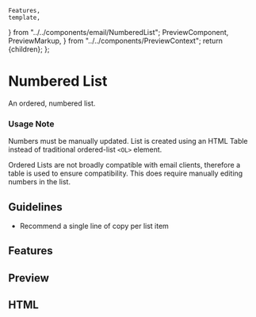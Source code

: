     Features,
    template,
} from "../../components/email/NumberedList";
    PreviewComponent,
    PreviewMarkup,
} from "../../components/PreviewContext";
    return <PreviewLayout inline={inline}>{children}</PreviewLayout>;
};

# Numbered List

An ordered, numbered list.

### Usage Note

Numbers must be manually updated. List is created using an HTML Table instead of traditional ordered-list `<OL>` element.

Ordered Lists are not broadly compatible with email clients, therefore a table is used to ensure
compatibility. This does require manually editing numbers in the list.

## Guidelines

-   Recommend a single line of copy per list item

<LinkButton
    href="https://litmus.com/checklist/emails/public/089e5a8"
    target="_blank"
    label="View in Litmus"
/>

## Features

<Features />

## Preview

<PreviewComponent label="numberedList" Component={NumberdList} />

## HTML

<PreviewMarkup label="numberedList" template={template} />
